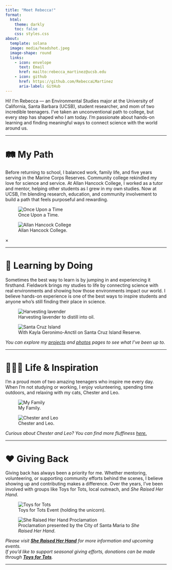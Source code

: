 ```yaml
---
title: "Meet Rebecca!"
format: 
  html:
    theme: darkly
    toc: false
    css: styles.css
about:
  template: solana
  image: media/headshot.jpeg
  image-shape: round
  links:
    - icon: envelope
      text: Email
      href: mailto:rebecca_martinez@ucsb.edu
    - icon: github
      href: https://github.com/RebeccaLMartinez
      aria-label: GitHub
---
```


Hi! I'm Rebecca — an Environmental Studies major at the University of California, Santa Barbara (UCSB), student researcher, and mom of two incredible teenagers. I’ve taken an unconventional path to college, but every step has shaped who I am today. I’m passionate about hands-on learning and finding meaningful ways to connect science with the world around us.

---

# 🛤️ My Path

Before returning to school, I balanced work, family life, and five years serving in the Marine Corps Reserves. Community college rekindled my love for science and service. At Allan Hancock College, I worked as a tutor and mentor, helping other students as I grew in my own studies. Now at UCSB, I’m blending research, education, and community involvement to build a path that feels purposeful and rewarding.

<!-- Image grid with clickable images -->
<div class="image-grid">
  <figure class="image-tile" onclick="openModal('/media/usmc.jpg', 'Once Upon a Time')">
    <img src="/media/usmc.jpg" alt="Once Upon a Time">
    <figcaption>Once Upon a Time.</figcaption>
  </figure>

  <figure class="image-tile" onclick="openModal('/media/ahc.jpg', 'Allan Hancock College')">
    <img src="/media/ahc.jpg" alt="Allan Hancock College">
    <figcaption>Allan Hancock College.</figcaption>
  </figure>
</div>

<!-- Modal container for displaying clicked images -->
<div id="modal" class="modal" onclick="closeModal(event)">
  <span class="modal-close" onclick="closeModal(event)">&times;</span>
  <img class="modal-content" id="modal-img" alt="">
  <div id="modal-caption"></div>
</div>

---

# 🌿 Learning by Doing


Sometimes the best way to learn is by jumping in and experiencing it firsthand. Fieldwork brings my studies to life by connecting science with real environments and showing how those environments impact our world. I believe hands-on experience is one of the best ways to inspire students and anyone who’s still finding their place in science.

<div class="image-grid">
  <figure class="image-tile" onclick="openModal('/media/lavendar.jpeg', 'Harvesting lavender to distill into oil.')">
    <img src="/media/lavendar.jpeg" alt="Harvesting lavender">
    <figcaption>Harvesting lavender to distill into oil.</figcaption>
  </figure>

  <figure class="image-tile" onclick="openModal('/media/rebecca_kayla_sci.jpeg', 'With Kayla Geronimo-Anctil on Santa Cruz Island Reserve.')">
    <img src="/media/rebecca_kayla_sci.jpeg" alt="Santa Cruz Island">
    <figcaption>With Kayla Geronimo-Anctil on Santa Cruz Island Reserve.</figcaption>
  </figure>
</div>

*You can explore my [projects](projects.html) and [photos](fieldphotos.html) pages to see what I’ve been up to.*

---

# 👩‍👧‍👦 Life & Inspiration

I’m a proud mom of two amazing teenagers who inspire me every day. When I’m not studying or working, I enjoy volunteering, spending time outdoors, and relaxing with my cats, Chester and Leo.

<div class="image-grid">
  <figure class="image-tile" onclick="openModal('/media/kids.jpg', 'My Family')">
    <img src="/media/kids.jpg" alt="My Family">
    <figcaption>My Family.</figcaption>
  </figure>

  <figure class="image-tile" onclick="openModal('/media/cats.jpeg', 'Chester and Leo')">
    <img src="/media/cats.jpeg" alt="Chester and Leo">
    <figcaption>Chester and Leo.</figcaption>
  </figure>
</div>


*Curious about Chester and Leo? You can find more fluffiness [here.](cats.html)*

---

# ❤️ Giving Back

Giving back has always been a priority for me. Whether mentoring, volunteering, or supporting community efforts behind the scenes, I believe showing up and contributing makes a difference. Over the years, I’ve been involved with groups like Toys for Tots, local outreach, and *She Raised Her Hand*.

<div class="image-grid">
  <figure class="image-tile" onclick="openModal('/media/toysfortots.jpg', 'Toys for Tots Event (holding the unicorn).')">
    <img src="/media/toysfortots.jpg" alt="Toys for Tots">
    <figcaption>Toys for Tots Event (holding the unicorn).</figcaption>
  </figure>

  <figure class="image-tile" onclick="openModal('/media/srhh.jpeg', 'Proclamation presented by the City of Santa Maria to She Raised Her Hand.')">
    <img src="/media/srhh.jpeg" alt="She Raised Her Hand Proclamation">
    <figcaption>Proclamation presented by the City of Santa Maria to <em>She Raised Her Hand</em>.</figcaption>
  </figure>
</div>


*Please visit [**She Raised Her Hand**](https://www.sheraisedherhand.com) for more information and upcoming events.*  
*If you’d like to support seasonal giving efforts, donations can be made through [**Toys for Tots**](https://www.toysfortots.org).*

---

<!-- Modal JavaScript to open and close image modal -->
<script>
  // Open modal and set image src and caption
  function openModal(src, caption) {
    const modal = document.getElementById('modal');
    const modalImg = document.getElementById('modal-img');
    const modalCaption = document.getElementById('modal-caption');

    modal.style.display = 'flex';          // Show modal (flex for centering)
    modalImg.src = src;                    // Set modal image source
    modalCaption.textContent = caption;    // Set caption text
  }

  // Close modal when clicking outside image or on close button
  function closeModal(event) {
    const modal = document.getElementById('modal');
    // Close only if clicking modal background or close icon
    if (
      event.target === modal || 
      event.target.classList.contains('modal-close')
    ) {
      modal.style.display = 'none';
      const modalImg = document.getElementById('modal-img');
      modalImg.src = ''; // Clear image src on close to avoid stale image
    }
  }
</script>
